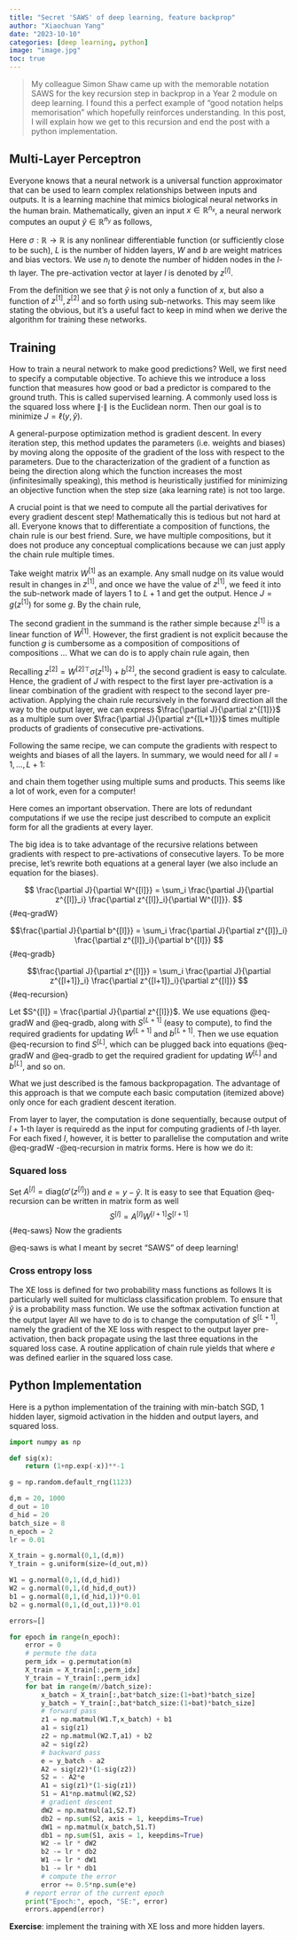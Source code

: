 ```yaml
---
title: "Secret 'SAWS' of deep learning, feature backprop"
author: "Xiaochuan Yang"
date: "2023-10-10"
categories: [deep learning, python]
image: "image.jpg"
toc: true
---
```



<!-- \usepackage{minted} -->
\usepackage{amsmath,amsfonts,amssymb,amsthm,mathrsfs,mathtools,bbm}
\def\RR{\mathbb{R}}
\def\ZZ{\mathbb{Z}}
\def\NN{\mathbb{N}}
\def\QQ{\mathbb{Q}}
\def\PP{\mathbb{P}}
\def\XX{\mathbb{X}}
\def\EE{\mathbb{E}}
\def\Var{\mathbb{V}\mathrm{ar}}
\def\Cov{\mathbb{C}\mathrm{ov}}
\def\Corr{\mathbb{C}\mathrm{orr}}
\def\Ent{\mathbb{E}\mathrm{nt}}
\def\1{\mathbbm{1}}


> My colleague Simon Shaw came up with the memorable notation SAWS for the key recursion step in backprop in a Year 2 
>  module on deep learning.
> I found this a perfect example of "good notation helps memorisation" which hopefully reinforces understanding.
> In this post, I will explain how we get to this recursion and end the post with a python implementation.


## Multi-Layer Perceptron

Everyone knows that a neural network is a universal function approximator that can be used to learn complex relationships between inputs and outputs. It is a learning machine that mimics biological neural networks in the human brain.  Mathematically, given an input $x\in\RR^{n_x}$, a neural nerwork computes an ouput $\hat y\in\RR^{n_y}$ as follows,
\begin{align*}
a^{[1]} &= \sigma(W^{[1]\top} x + b^{[1]}) \\
a^{[2]} &= \sigma(W^{[2]\top} a^{[1]} + b^{[2]}) \\
&\vdots \\
a^{[L]} &= \sigma(W^{[L]\top} a^{[L-1]} + b^{[L]}) \\
\hat y &= \sigma(W^{[L+1]\top} a^{[L]} + b^{[L+1]})
\end{align*}


Here $\sigma:\RR\to\RR$ is any nonlinear differentiable function (or sufficiently close to be such), $L$ is the number of hidden layers, $W$ and $b$ are weight matrices and bias vectors. We use $n_l$ to denote the number of hidden nodes in the $l$-th layer. The pre-activation vector at layer $l$ is denoted by $z^{[l]}$. 

From the definition we see that $\hat y$ is not only a function of $x$, but also a function of $z^{[1]}, z^{[2]}$ and so forth using sub-networks. This may seem like stating the obvious, but it's a useful fact to keep in mind when we derive the algorithm for training these networks.   



## Training


How to train a neural network to make good predictions? Well, we first need to specify a computable objective. To achieve this we introduce a loss function that measures how good or bad a predictor is compared to the ground truth. This is called supervised learning. A commonly used loss is the squared loss 
\begin{align*}
    \ell(u,v) =  \frac{1}{2} \|u-v\|^2
\end{align*}
where $\|\cdot\|$ is the Euclidean norm. Then our goal is to minimize $J=\ell(y,\hat y)$. 

A general-purpose optimization method is gradient descent. In every iteration step, this method updates the parameters (i.e. weights and biases) by moving along the opposite of the gradient of the loss with respect to the parameters. Due to the characterization of the gradient of a function as being the direction along which the function increases the most (infinitesimally speaking), this method is heuristically justified for minimizing an objective function when the step size (aka learning rate) is not too large.

A crucial point is that we need to compute all the partial derivatives for every gradient descent step! Mathematically this is tedious but not hard at all. Everyone knows that to differentiate a composition of functions, the chain rule is our best friend. Sure, we have multiple compositions, but it does not produce any conceptual complications because we can just apply the chain rule multiple times.

Take weight matrix $W^{[1]}$ as an example. Any small nudge on its value would result in changes in $z^{[1]}$, and once we have the value of $z^{[1]}$, we feed it into the sub-network made of layers $1$ to $L+1$ and get the output. Hence $J=g(z^{[1]})$ for some $g$. By the chain rule,    
\begin{align*}
    \frac{\partial J}{\partial W^{[1]}} =  
    \sum_i \frac{\partial J}{\partial z^{[1]}_i} \frac{\partial z^{[1]}_i}{\partial W^{[1]}}. 
\end{align*}

The second gradient in the summand is the rather simple because $z^{[1]}$ is a linear function of $W^{[1]}$. However, the first gradient is not explicit because the function $g$ is cumbersome as a composition of compositions of compositions ... What we can do is to apply chain rule again, then
\begin{align*}
    \frac{\partial J}{\partial z^{[1]}}
    = \sum_i \frac{\partial J}{\partial z^{[2]}_i} \frac{\partial z^{[2]}_i}{\partial z^{[1]}} 
\end{align*}


Recalling $z^{[2]} = W^{[2]\top} \sigma(z^{[1]}) + b^{[2]}$, the second gradient is easy to calculate. Hence, the gradient of $J$ with respect to the first layer pre-activation is a linear combination of the gradient with respect to the second layer pre-activation. Applying the chain rule recursively in the forward direction all the way to the output layer, we can express $\frac{\partial J}{\partial z^{[1]}}$ as a multiple sum over $\frac{\partial J}{\partial z^{[L+1]}}$ times multiple products of gradients of consecutive pre-activations.

Following the same recipe, we can compute the gradients with respect to weights and biases of all the layers. In summary, we would need for all $l=1,\ldots,L+1$:
\begin{itemize}
    \item $\frac{\partial z^{[l]}}{\partial z^{[l-1]}}$
    \item $\frac{\partial z^{[l]}}{\partial W^{[l]}}$
\end{itemize}
and chain them together using multiple sums and products. 
This seems like a lot of work, even for a computer! 

Here comes an important observation. There are lots of redundant computations if we use the recipe just described to compute an explicit form for all the gradients at every layer. 

The big idea is to take advantage of the recursive relations between gradients with respect to pre-activations of consecutive layers. To be more precise, let's rewrite both equations at a general layer (we also include an equation for the biases).  


$$
\frac{\partial J}{\partial W^{[l]}} = \sum_i \frac{\partial J}{\partial z^{[l]}_i} \frac{\partial z^{[l]}_i}{\partial W^{[l]}}.
$${#eq-gradW}

$$\frac{\partial J}{\partial b^{[l]}} = \sum_i \frac{\partial J}{\partial z^{[l]}_i} \frac{\partial z^{[l]}_i}{\partial b^{[l]}}
$${#eq-gradb}

$$\frac{\partial J}{\partial z^{[l]}} = \sum_i \frac{\partial J}{\partial z^{[l+1]}_i} \frac{\partial z^{[l+1]}_i}{\partial z^{[l]}}
$${#eq-recursion}

Let $S^{[l]} = \frac{\partial J}{\partial z^{[l]}}$. We use equations @eq-gradW and @eq-gradb, along with $S^{[L+1]}$ (easy to compute), to find the required gradients for updating $W^{[L+1]}$ and $b^{[L+1]}$. Then we use equation @eq-recursion to find $S^{[L]}$, which can be plugged back into equations @eq-gradW and @eq-gradb to get the required gradient for updating $W^{[L]}$ and $b^{[L]}$, and so on.

What we just described is the famous backpropagation. The advantage of this approach is that we compute each basic computation (itemized above) only once for each gradient descent iteration.

From layer to layer, the computation is done sequentially, because output of $l+1$-th layer is requiredd as the input for computing gradients of $l$-th layer. For each fixed $l$, however, it is better to parallelise the computation and write @eq-gradW -@eq-recursion  in matrix forms. Here is how we do it: 


### Squared loss

Set $A^{[l]}=\mathrm{diag}(\sigma'(z^{[l]}))$ and $e = y - \hat y$. It is easy to see that
\begin{align*}
    S^{[L+1]} = - A^{[L+1]} e 
\end{align*}
Equation @eq-recursion can be written in matrix form as well
$$
S^{[l]} = A^{[l]} W^{[l+1]} S^{[l+1]}
$${#eq-saws}
Now the gradients
\begin{align*}
    dW^{[l]} &= a^{[l-1]} S^{[l]\top} \\
    db^{[l]} &= S^{[l]}
\end{align*}

@eq-saws is what I meant by secret "SAWS" of deep learning!

### Cross entropy loss

The XE loss is defined for two probability mass functions as follows 
\begin{align*}
    \ell(u,v) = -\sum_k u_k\log v_k.
\end{align*}
It is particularly well suited for multiclass classification problem. 
To ensure that $\hat y$ is a probability mass function. We use the softmax activation function at the output layer
\begin{align*}
    \mathrm{softmax}(x) =  \frac{e^{x}}{\sum_i e^{x_i}}
\end{align*}
All we have to do is to change the computation of $S^{[L+1]}$, namely the gradient of the XE loss with respect to the output layer pre-activation, then back propagate using the last three equations in the squared loss case. A routine application of chain rule yields that
\begin{align*}
    S^{[L+1]} = - e
\end{align*}
where $e$ was defined earlier in the squared loss case.  

## Python Implementation

Here is a python implementation of the training with min-batch SGD, 1 hidden layer, sigmoid activation in the hidden and output layers, and squared loss.
 
```python
import numpy as np

def sig(x):
    return (1+np.exp(-x))**-1

g = np.random.default_rng(1123)

d,m = 20, 1000
d_out = 10
d_hid = 20
batch_size = 8
n_epoch = 2
lr = 0.01

X_train = g.normal(0,1,(d,m))
Y_train = g.uniform(size=(d_out,m))

W1 = g.normal(0,1,(d,d_hid))
W2 = g.normal(0,1,(d_hid,d_out))
b1 = g.normal(0,1,(d_hid,1))*0.01
b2 = g.normal(0,1,(d_out,1))*0.01

errors=[]

for epoch in range(n_epoch):
    error = 0
    # permute the data
    perm_idx = g.permutation(m)
    X_train = X_train[:,perm_idx]
    Y_train = Y_train[:,perm_idx]
    for bat in range(m//batch_size):
        x_batch = X_train[:,bat*batch_size:(1+bat)*batch_size]
        y_batch = Y_train[:,bat*batch_size:(1+bat)*batch_size]
        # forward pass
        z1 = np.matmul(W1.T,x_batch) + b1
        a1 = sig(z1)
        z2 = np.matmul(W2.T,a1) + b2
        a2 = sig(z2)
        # backward pass
        e = y_batch - a2
        A2 = sig(z2)*(1-sig(z2))
        S2 = - A2*e
        A1 = sig(z1)*(1-sig(z1))
        S1 = A1*np.matmul(W2,S2)
        # gradient descent
        dW2 = np.matmul(a1,S2.T)
        db2 = np.sum(S2, axis = 1, keepdims=True)
        dW1 = np.matmul(x_batch,S1.T)
        db1 = np.sum(S1, axis = 1, keepdims=True)
        W2 -= lr * dW2
        b2 -= lr * db2
        W1 -= lr * dW1
        b1 -= lr * db1
        # compute the error 
        error += 0.5*np.sum(e*e)
    # report error of the current epoch
    print("Epoch:", epoch, "SE:", error)
    errors.append(error)
```

**Exercise**: implement the training with XE loss and more hidden layers.  